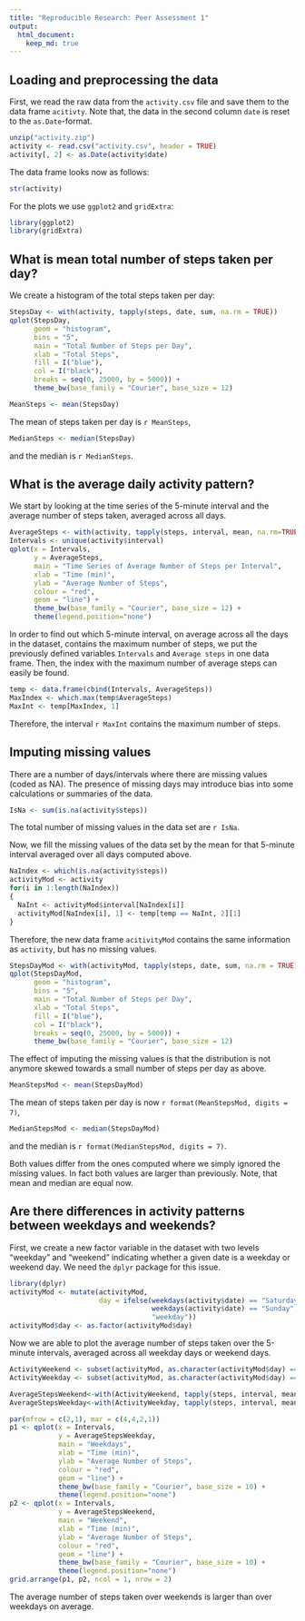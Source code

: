 ```yaml
---
title: "Reproducible Research: Peer Assessment 1"
output: 
  html_document:
    keep_md: true
---
```



## Loading and preprocessing the data
First, we read the raw data from the `activity.csv` file and save them to the data frame 
`acitivty`. Note that, the data in the second column `date` is reset to the `as.Date`-format.

```r
unzip("activity.zip")
activity <- read.csv("activity.csv", header = TRUE)
activity[, 2] <- as.Date(activity$date)
```

The data frame looks now as follows:

```r
str(activity)
```

For the plots we use `ggplot2` and `gridExtra`:

```r
library(ggplot2)
library(gridExtra)
```

## What is mean total number of steps taken per day?

We create a histogram of the total steps taken per day:

```r
StepsDay <- with(activity, tapply(steps, date, sum, na.rm = TRUE))
qplot(StepsDay,
      geom = "histogram", 
      bins = "5", 
      main = "Total Number of Steps per Day", 
      xlab = "Total Steps", 
      fill = I("blue"),
      col = I("black"),
      breaks = seq(0, 25000, by = 5000)) + 
      theme_bw(base_family = "Courier", base_size = 12)
```


```r
MeanSteps <- mean(StepsDay)
```

The mean of steps taken per day is `r MeanSteps`, 

```r
MedianSteps <- median(StepsDay)
```

and the median is `r MedianSteps`. 

## What is the average daily activity pattern?
We start by looking at the time series of the 5-minute interval and the average number of 
steps taken, averaged across all days.

```r
AverageSteps <- with(activity, tapply(steps, interval, mean, na.rm=TRUE))
Intervals <- unique(activity$interval)
qplot(x = Intervals, 
      y = AverageSteps, 
      main = "Time Series of Average Number of Steps per Interval", 
      xlab = "Time (min)", 
      ylab = "Average Number of Steps",
      colour = "red", 
      geom = "line") + 
      theme_bw(base_family = "Courier", base_size = 12) + 
      theme(legend.position="none")
```

In order to find out which 5-minute interval, on average across all the days in the dataset, 
contains the maximum number of steps, we put the previously defined variables `Intervals` and 
`Average steps` in one data frame. Then, the index with the maximum number of average steps 
can easily be found. 

```r
temp <- data.frame(cbind(Intervals, AverageSteps))
MaxIndex <- which.max(temp$AverageSteps)
MaxInt <- temp[MaxIndex, 1]
```

Therefore, the interval `r MaxInt` contains the maximum number of steps.

## Imputing missing values

There are a number of days/intervals where there are missing values (coded as NA). 
The presence of missing days may introduce bias into some calculations or summaries of the 
data.

```r
IsNa <- sum(is.na(activity$steps))
```

The total number of missing values in the data set are `r IsNa`.

Now, we fill the missing values of the data set by the mean for that 5-minute interval 
averaged over all days computed above. 

```r
NaIndex <- which(is.na(activity$steps))
activityMod <- activity
for(i in 1:length(NaIndex))
{
  NaInt <- activityMod$interval[NaIndex[i]]
  activityMod[NaIndex[i], 1] <- temp[temp == NaInt, 2][1]
}
```

Therefore, the new data frame `acitivityMod` contains the same information as `activity`, but 
has no missing values.

```r
StepsDayMod <- with(activityMod, tapply(steps, date, sum, na.rm = TRUE))
qplot(StepsDayMod,
      geom = "histogram", 
      bins = "5", 
      main = "Total Number of Steps per Day", 
      xlab = "Total Steps", 
      fill = I("blue"),
      col = I("black"),
      breaks = seq(0, 25000, by = 5000)) + 
      theme_bw(base_family = "Courier", base_size = 12)
```

The effect of imputing the missing values is that the distribution is not anymore 
skewed towards a small number of steps per day as above. 

```r
MeanStepsMod <- mean(StepsDayMod)
```

The mean of steps taken per day is now `r format(MeanStepsMod, digits = 7)`, 

```r
MedianStepsMod <- median(StepsDayMod)
```

and the median is `r format(MedianStepsMod, digits = 7)`. 

Both values differ from the ones computed where we simply ignored the missing values. In fact 
both values are larger than previously. Note, that mean and median are equal now.

## Are there differences in activity patterns between weekdays and weekends?

First, we create a new factor variable in the dataset with two levels "weekday" and "weekend" 
indicating whether a given date is a weekday or weekend day. We need the `dplyr` package for 
this issue.

```r
library(dplyr)
activityMod <- mutate(activityMod, 
                      day = ifelse(weekdays(activity$date) == "Saturday" |     
                                   weekdays(activity$date) == "Sunday", "weekend", 
                                   "weekday"))
activityMod$day <- as.factor(activityMod$day)
```

Now we are able to plot the average number of steps taken over the 5-minute intervals, 
averaged across all weekday days or weekend days.

```r
ActivityWeekend <- subset(activityMod, as.character(activityMod$day) == "weekend")
ActivityWeekday <- subset(activityMod, as.character(activityMod$day) == "weekday")

AverageStepsWeekend<-with(ActivityWeekend, tapply(steps, interval, mean, na.rm = TRUE))
AverageStepsWeekday<-with(ActivityWeekday, tapply(steps, interval, mean, na.rm = TRUE))

par(mfrow = c(2,1), mar = c(4,4,2,1))
p1 <- qplot(x = Intervals, 
            y = AverageStepsWeekday, 
            main = "Weekdays", 
            xlab = "Time (min)", 
            ylab = "Average Number of Steps",
            colour = "red", 
            geom = "line") + 
            theme_bw(base_family = "Courier", base_size = 10) + 
            theme(legend.position="none")
p2 <- qplot(x = Intervals, 
            y = AverageStepsWeekend, 
            main = "Weekend", 
            xlab = "Time (min)", 
            ylab = "Average Number of Steps",
            colour = "red", 
            geom = "line") + 
            theme_bw(base_family = "Courier", base_size = 10) + 
            theme(legend.position="none")
grid.arrange(p1, p2, ncol = 1, nrow = 2)
```

The average number of steps taken over weekends is larger than over weekdays on average.